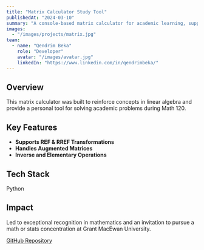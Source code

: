 ```yaml
---
title: "Matrix Calculator Study Tool"
publishedAt: "2024-03-10"
summary: "A console-based matrix calculator for academic learning, supporting REF, RREF, inverse, and system transformation."
images:
  - "/images/projects/matrix.jpg"
team:
  - name: "Qendrim Beka"
    role: "Developer"
    avatar: "/images/avatar.jpg"
    linkedIn: "https://www.linkedin.com/in/qendrimbeka/"
---
```


## Overview

This matrix calculator was built to reinforce concepts in linear algebra and provide a personal tool for solving academic problems during Math 120.

## Key Features

- **Supports REF & RREF Transformations**
- **Handles Augmented Matrices**
- **Inverse and Elementary Operations**

## Tech Stack

Python

## Impact

Led to exceptional recognition in mathematics and an invitation to pursue a math or stats concentration at Grant MacEwan University.

[GitHub Repository](https://github.com/qbeka/Matrix-Calculator)
